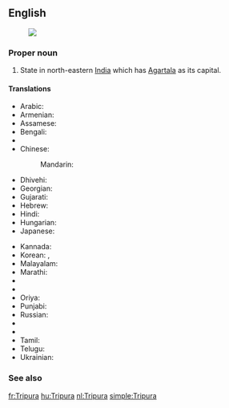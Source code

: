 ==English==
{{wikipedia}}
[[Image:Tripura in India (disputed hatched).svg|thumb|]]
===Proper noun===
{{en-proper noun}}

# State in north-eastern [[India]] which has [[Agartala]] as its capital.

====Translations====
{{trans-top|state}}
* Arabic: {{t-|ar|ترايبورا|f|tr=tribūra}}
* Armenian: {{t-|hy|Տրիպուրա|tr=Tripura}}
* Assamese: {{t-|as|ত্ৰিপুৰা|sc=Beng|tr=traipurā}}
* Bengali: {{t-|bn|ত্রিপুরা|sc=Beng|tr=tripurā}}
* {{trreq|hne}}
* Chinese:
*: Mandarin: {{t|cmn|特里普拉邦|tr=Tèlǐpǔlā-bāng|sc=Hani}}
* Dhivehi: {{t-|dv|ތުރިޕޫރާ|sc=Thaa|tr=turipūrā}}
* Georgian: {{t-|ka|ტრიპურა|sc=Geor}}
* Gujarati: {{t-|gu|ત્રિપુરા|sc=Gujr|tr=tripurā}}
* Hebrew: {{t-|he|טריפורה}}
* Hindi: {{t+|hi|त्रिपुरा|tr=tripurā}}
* Hungarian: {{t+|hu|Tripura}}
* Japanese: {{t-|ja|トリプラ|tr=Toripura}}
{{trans-mid}}
* Kannada: {{t+|kn|ತ್ರಿಪುರ|sc=Knda|tr=tripura}}
* Korean: {{t-|ko|트리푸라 주|sc=Kore|tr=teuripura ju}}, {{t-|ko|트리푸라|sc=Kore|tr=teuripura}}
* Malayalam: {{t+|ml|ത്രിപുര|sc=Mlym|tr=tripura}}
* Marathi: {{t-|mr|त्रिपुरा|sc=Deva|tr=tripurā}}
* {{trreq|lus}}
* {{trreq|ne}}
* Oriya: {{t-|or|ତ୍ରିପୁରା|sc=Orya|tr=tripurā}}
* Punjabi: {{t-|pa|ਤ੍ਰਿਪੁਰਾ|sc=Guru|tr=tripurā}}
* Russian: {{t-|ru|Трипура|f|tr=Tripúra}}
* {{trreq|sat}}
* {{trreq|sip}}
* Tamil: {{t+|ta|திரிபுரா|sc=Taml|tr=tiripurā}}
* Telugu: {{t+|te|త్రిపుర|tr=tripura}}
* Ukrainian: {{t-|uk|Тріпура|sc=Cyrl}}
{{trans-bottom}}

===See also===
{{list:states of India/en}}


[[fr:Tripura]]
[[hu:Tripura]]
[[nl:Tripura]]
[[simple:Tripura]]